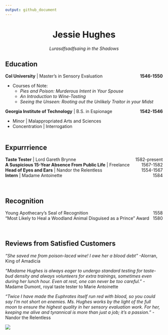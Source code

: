 ```yaml
---
output: github_document
---
```


<center> 
# Jessie Hughes 
*Lurasdfsadfsaing in the Shadows*
</center>

## Education
**Col University** | Master's in Sensory Evaluation [**1546-1550**]{style="float:right"}  

* Courses of Note: 
    * *Pies and Poison: Murderous Intent in Your Spouse*  
    * *An Introduction to Wine-Tasting*  
    * *Seeing the Unseen: Rooting out the Unlikely Traitor in your Midst* 


**Georgia Institute of Technology** | B.S. in Espionage [**1542-1546**]{style="float:right"}   

* Minor | Malappropriated Arts and Sciences  
* Concentration | Interrogation   
<br>

## Expurrrience
**Taste Tester** | Lord Gareth Brynne [1582-present]{style="float:right"} 
<br>
**A Suspicious 15-Year Absence From Public Life** | Freelance [1567-1582]{style="float:right"}  
**Head of Eyes and Ears** | Nandor the Relentless [1554-1567]{style="float:right"}
<br>
**Intern** | Madame Antoinette [1584]{style="float:right"} 

<br>


## Recognition
Young Apothecary's Seal of Recognition [1558]{style="float:right"} 
<br>
"Most Likely to Heal a Woodland Animal Disguised as a Prince" Award [1580]{style="float:right"} 

<br>


## Reviews from Satisfied Customers

*"She saved me from poison-laced wine! I owe her a blood debt"* -Alorran, King of Amadicia

*"Madame Hughes is always eager to undergo standard testing for taste-bud density and always volunteers for extra trainings, sometimes even during her lunch hour. Even at rest, one can never be too careful."* -Madame Dumont, royal taste tester to Marie Antoinette

*"Twice I have made the Euphrates itself run red with blood, so you could say I'm not short on enemies. Ms. Hughes works by the light of the full moon to ensure the highest quality in her sensory evaluation work. For her, keeping me alive and tyrannical is more than just a job; it's a passion."* -Nandor the Relentless

![](https://i.ebayimg.com/images/g/A~sAAOSwYvJe-39m/s-l1600.jpg)


